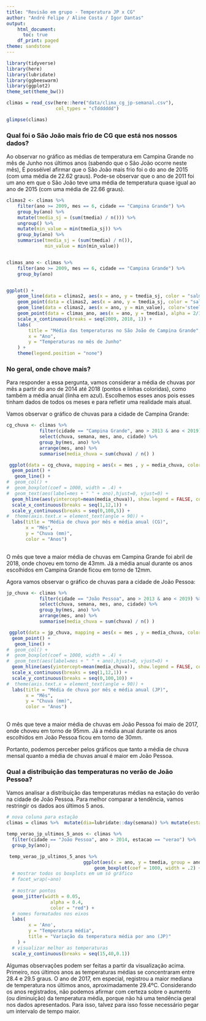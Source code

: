 ```yaml
---
title: "Revisão em grupo - Temperatura JP x CG"
author: "André Felipe / Aline Costa / Igor Dantas"
output:
    html_document:
      toc: true
    df_print: paged
theme: sandstone
---
```


```r
library(tidyverse)
library(here)
library(lubridate)
library(ggbeeswarm)
library(ggplot2)
theme_set(theme_bw())
```

```r
climas = read_csv(here::here("data/clima_cg_jp-semanal.csv"), 
                  col_types = "cTdddddd")

glimpse(climas)
```

### Qual foi o São João mais frio de CG que está nos nossos dados?

Ao observar no gráfico as médias de temperatura em Campina Grande no mês de Junho nos últimos anos (sabendo que o São João ocorre neste mês), É posséível afirmar que o São João mais frio foi o do ano de 2015 (com uma média de 22.62 graus). Pode-se observar que o ano de 2011 foi um ano em que o São João teve uma média de temperatura quase igual ao ano de 2015 (com uma média de 22.66 graus).

```r

climas2 <- climas %>%
    filter(ano >= 2009, mes == 6, cidade == "Campina Grande") %>%
    group_by(ano) %>%
    mutate(tmedia_sj = (sum(tmedia) / n())) %>% 
    ungroup() %>% 
    mutate(min_value = min(tmedia_sj)) %>% 
    group_by(ano) %>%
    summarise(tmedia_sj = (sum(tmedia) / n()),
              min_value = min(min_value))


climas_ano <- climas %>%
    filter(ano >= 2009, mes == 6, cidade == "Campina Grande") %>%
    group_by(ano)


ggplot() +
    geom_line(data = climas2, aes(x = ano, y = tmedia_sj, color = "salmon"), size = 1) +
    geom_point(data = climas2, aes(x = ano, y = tmedia_sj, color = "salmon")) +
    geom_line(data = climas2, aes(x = ano, y = min_value), color='steelblue', size=0.5) +
    geom_point(data = climas_ano, aes(x = ano, y = tmedia), alpha = 2/10) +
    scale_x_continuous(breaks = seq(2009, 2018, 1)) +
    labs(
        title = "Média das temperaturas no São João de Campina Grande",
        x = "Ano",
        y = "Temperaturas no mês de Junho"
    ) +
    theme(legend.position = "none")

```

### No geral, onde chove mais?

Para responder a essa pergunta, vamos considerar a média de chuvas por mês a partir do ano de 2014 até 2018 (pontos e linhas coloridas), como também a média anual (linha em azul). Escolhemos esses anos pois esses tinham dados de todos os meses e para refletir uma realidade mais atual.

Vamos observar o gráfico de chuvas para a cidade de Campina Grande:

```r

cg_chuva <- climas %>%
            filter(cidade == "Campina Grande", ano > 2013 & ano < 2019) %>%
            select(chuva, semana, mes, ano, cidade) %>%
            group_by(mes, ano) %>%
            arrange(mes, ano) %>%
            summarise(media_chuva = sum(chuva) / n() )

 ggplot(data = cg_chuva, mapping = aes(x = mes , y = media_chuva, color = as.factor(ano) )) + 
  geom_point() +
   geom_line() +
#  geom_col() +
#  geom_boxplot(coef = 1000, width = .4) +
#  geom_text(aes(label=mes + " " + ano),hjust=0, vjust=0) +
  geom_hline(aes(yintercept=mean(media_chuva)), show.legend = FALSE, color = "blue") +
  scale_x_continuous(breaks = seq(1,12,1)) +
  scale_y_continuous(breaks = seq(0,100,5)) +
#  theme(axis.text.x = element_text(angle = 90)) +
  labs(title = "Média de chuva por mês e média anual (CG)",
       x = "Mês", 
       y = "Chuva (mm)",
       color = "Anos")
  
```


O mês que teve a maior média de chuvas em Campina Grande foi abril de 2018, onde choveu em torno de 43mm. Já a média anual durante os anos escolhidos em Campina Grande ficou em torno de 12mm.

Agora vamos observar o gráfico de chuvas para a cidade de João Pessoa:


```r

jp_chuva <- climas %>%
            filter(cidade == "João Pessoa", ano > 2013 & ano < 2019) %>%
            select(chuva, semana, mes, ano, cidade) %>%
            group_by(mes, ano) %>%
            arrange(mes, ano) %>%
            summarise(media_chuva = sum(chuva) / n() )

 ggplot(data = jp_chuva, mapping = aes(x = mes , y = media_chuva, color = as.factor(ano) )) + 
  geom_point() +
   geom_line() +
#  geom_col() +
#  geom_boxplot(coef = 1000, width = .4) +
#  geom_text(aes(label=mes + " " + ano),hjust=0, vjust=0) +
  geom_hline(aes(yintercept=mean(media_chuva)), show.legend = FALSE, color = "blue") +
  scale_x_continuous(breaks = seq(1,12,1)) +
  scale_y_continuous(breaks = seq(0,100,10)) +
#  theme(axis.text.x = element_text(angle = 90)) +
  labs(title = "Média de chuva por mês e média anual (JP)",
       x = "Mês", 
       y = "Chuva (mm)",
       color = "Anos")
  
```

O mês que teve a maior média de chuvas em João Pessoa foi maio de 2017, onde choveu em torno de 95mm. Já a média anual durante os anos escolhidos em João Pessoa ficou em torno de 30mm.

Portanto, podemos perceber pelos gráficos que tanto a média de chuva mensal quanto a média de chuvas anual é maior em João Pessoa.


### Qual a distribuição das temperaturas no verão de João Pessoa?

Vamos analisar a distribuição das temperaturas médias na estação do verão na cidade de João Pessoa. Para melhor comparar a tendência, vamos restringir os dados aos últimos 5 anos. 

```r
# nova coluna para estação
climas = climas %>%  mutate(dia=lubridate::day(semana)) %>% mutate(estacao = if_else(mes>=4 & mes <=6, "outono", if_else(mes>=7 & mes <=9,  "inverno", if_else(mes>=9 & mes <=11,  "primavera", if_else(mes==12 | mes <=3,  "verao", "NA") ) ) ) )

temp_verao_jp_ultimos_5_anos <- climas %>%
  filter(cidade == "João Pessoa", ano > 2014, estacao == "verao") %>%
  group_by(ano);

 temp_verao_jp_ultimos_5_anos %>% 
                            ggplot(aes(x = ano, y = tmedia, group = ano)) + 
                                geom_boxplot(coef = 1000, width = .2) + 
  # mostrar todos os boxplots em um só gráfico
  # facet_wrap(~ano)
  
  # mostrar pontos
  geom_jitter(width = 0.05,
                alpha = 0.4,
                color = "red") + 
  # nomes formatados nos eixos
  labs(
        x = 'Ano',
        y = "Temperatura média",
        title = "Variação da temperatura média por ano (JP)"
    ) + 
  # visualizar melhor as temperaturas
  scale_y_continuous(breaks = seq(15,40,0.1))

```


Algumas observações podem ser feitas a partir da visualização acima. Primeiro, nos últimos anos as temperaturas médias se concentraram entre 28.4 e 29.5 graus. O ano de 2017, em especial, registrou a maior mediana de temperatura nos últimos anos, aproximadamente 29.4ºC. 
Considerando os anos registrados, não podemos afirmar com certeza sobre o aumento (ou diminuição) da temperatura média, porque não há uma tendência geral nos dados apresentados. Para isso, talvez para isso fosse necessário pegar um intervalo de tempo maior.

